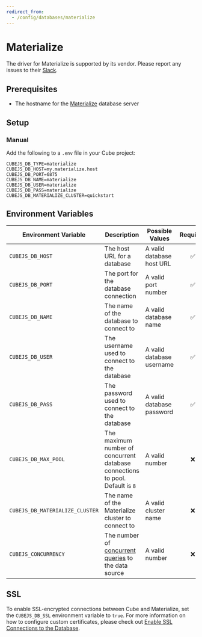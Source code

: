 ```yaml
---
redirect_from:
  - /config/databases/materialize
---
```


# Materialize

<WarningBox>

The driver for Materialize is supported by its vendor. Please report any issues
to their [Slack][materialize-slack].

</WarningBox>

## Prerequisites

- The hostname for the [Materialize][materialize] database server

## Setup

### Manual

Add the following to a `.env` file in your Cube project:

```dotenv
CUBEJS_DB_TYPE=materialize
CUBEJS_DB_HOST=my.materialize.host
CUBEJS_DB_PORT=6875
CUBEJS_DB_NAME=materialize
CUBEJS_DB_USER=materialize
CUBEJS_DB_PASS=materialize
CUBEJS_DB_MATERIALIZE_CLUSTER=quickstart
```

## Environment Variables

| Environment Variable             | Description                                                                         | Possible Values           | Required |
| -------------------------------- | ----------------------------------------------------------------------------------- | ------------------------- | :------: |
| `CUBEJS_DB_HOST`                 | The host URL for a database                                                         | A valid database host URL |    ✅    |
| `CUBEJS_DB_PORT`                 | The port for the database connection                                                | A valid port number       |    ✅    |
| `CUBEJS_DB_NAME`                 | The name of the database to connect to                                              | A valid database name     |    ✅    |
| `CUBEJS_DB_USER`                 | The username used to connect to the database                                        | A valid database username |    ✅    |
| `CUBEJS_DB_PASS`                 | The password used to connect to the database                                        | A valid database password |    ✅    |
| `CUBEJS_DB_MAX_POOL`             | The maximum number of concurrent database connections to pool. Default is `8`       | A valid number            |    ❌    |
| `CUBEJS_DB_MATERIALIZE_CLUSTER`  | The name of the Materialize cluster to connect to                                   | A valid cluster name      |    ❌    |
| `CUBEJS_CONCURRENCY` | The number of [concurrent queries][ref-data-source-concurrency] to the data source | A valid number |    ❌    |

[ref-data-source-concurrency]: /product/configuration/concurrency#data-source-concurrency

## SSL

To enable SSL-encrypted connections between Cube and Materialize, set the
`CUBEJS_DB_SSL` environment variable to `true`. For more information on how to
configure custom certificates, please check out [Enable SSL Connections to the
Database][ref-recipe-enable-ssl].

[materialize]: https://materialize.com/docs/
[materialize-slack]: https://materialize.com/s/chat
[ref-recipe-enable-ssl]:
  /guides/recipes/data-sources/using-ssl-connections-to-data-source
